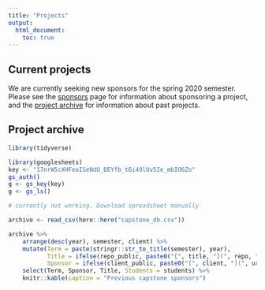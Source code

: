 ```yaml
---
title: "Projects"
output:
  html_document:
    toc: true
---
```


## Current projects

We are currently seeking new sponsors for the spring 2020 semester. Please see the [sponsors](sponsors.html) page for information about sponsoring a project, and the [project archive](projects.html#project_archive) for information about past projects.  

## Project archive


```r
library(tidyverse)
```

```r
library(googlesheets)
key <- "17nrW5cXHFeoISeNdU_DEYfb_t6i49lUv5Ie_mbIO6Zo"
gs_auth()
g <- gs_key(key)
g <- gs_ls()

# currently not working. Download spreadsheet manually

```

```r
archive <- read_csv(here::here("capstone_db.csv"))

archive %>%
    arrange(desc(year), semester, client) %>%
    mutate(Term = paste(stringr::str_to_title(semester), year), 
           Title = ifelse(repo_public, paste0("[", title, "](", repo, ")"), title), 
           Sponsor = ifelse(client_public, paste0("[", client, "](", url, ")"), "[redacted]")) %>%
    select(Term, Sponsor, Title, Students = students) %>%
    knitr::kable(caption = "Previous capstone sponsors")
```
